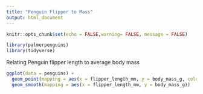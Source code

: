 ```yaml
---
title: "Penguin Flipper to Mass"
output: html_document
---
```


```r
knitr::opts_chunk$set(echo = FALSE,warning= FALSE, message = FALSE)
```

```r
library(palmerpenguins)
library(tidyverse)
```

Relating Penguin flipper length to average body mass
```r

ggplot(data = penguins) +
  geom_point(mapping = aes(x = flipper_length_mm, y = body_mass_g, color = species))+
  geom_smooth(mapping = aes(x = flipper_length_mm, y = body_mass_g))

```
